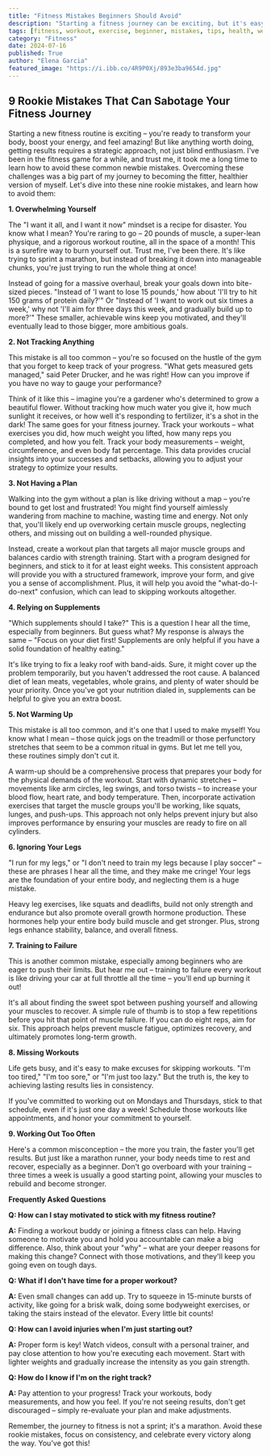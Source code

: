 ```yaml
---
title: "Fitness Mistakes Beginners Should Avoid"
description: "Starting a fitness journey can be exciting, but it's easy to make mistakes. This post outlines 9 common newbie errors that can hinder your progress, offering tips on how to avoid them and build a successful fitness routine."
tags: [fitness, workout, exercise, beginner, mistakes, tips, health, wellness, weight loss, muscle gain, nutrition, supplements, training, recovery, motivation, consistency]
category: "Fitness"
date: 2024-07-16
published: True
author: "Elena Garcia"
featured_image: "https://i.ibb.co/4R9P0Xj/893e3ba9654d.jpg"
---
```


## 9 Rookie Mistakes That Can Sabotage Your Fitness Journey

Starting a new fitness routine is exciting – you're ready to transform your body, boost your energy, and feel amazing! But like anything worth doing, getting results requires a strategic approach, not just blind enthusiasm.  I've been in the fitness game for a while, and trust me, it took me a long time to learn how to avoid these common newbie mistakes.  Overcoming these challenges was a big part of my journey to becoming the fitter, healthier version of myself. Let's dive into these nine rookie mistakes, and learn how to avoid them:

**1. Overwhelming Yourself**

The "I want it all, and I want it now" mindset is a recipe for disaster.  You know what I mean? You're raring to go – 20 pounds of muscle, a super-lean physique, and a rigorous workout routine, all in the space of a month! This is a surefire way to burn yourself out. Trust me, I've been there. It's like trying to sprint a marathon, but instead of breaking it down into manageable chunks, you're just trying to run the whole thing at once! 

Instead of going for a massive overhaul, break your goals down into bite-sized pieces. "Instead of 'I want to lose 15 pounds,' how about 'I'll try to hit 150 grams of protein daily?'"  Or "Instead of 'I want to work out six times a week,' why not 'I'll aim for three days this week, and gradually build up to more?'"  These smaller, achievable wins keep you motivated, and they'll eventually lead to those bigger, more ambitious goals.

**2. Not Tracking Anything**

This mistake is all too common – you're so focused on the hustle of the gym that you forget to keep track of your progress.  "What gets measured gets managed," said Peter Drucker, and he was right!  How can you improve if you have no way to gauge your performance?

Think of it like this – imagine you're a gardener who's determined to grow a beautiful flower.  Without tracking how much water you give it, how much sunlight it receives, or how well it's responding to fertilizer, it's a shot in the dark! The same goes for your fitness journey. Track your workouts – what exercises you did, how much weight you lifted, how many reps you completed, and how you felt. Track your body measurements – weight, circumference, and even body fat percentage.  This data provides crucial insights into your successes and setbacks, allowing you to adjust your strategy to optimize your results.

**3. Not Having a Plan**

Walking into the gym without a plan is like driving without a map – you're bound to get lost and frustrated!  You might find yourself aimlessly wandering from machine to machine, wasting time and energy.  Not only that, you'll likely end up overworking certain muscle groups, neglecting others, and missing out on building a well-rounded physique.

Instead, create a workout plan that targets all major muscle groups and balances cardio with strength training.  Start with a program designed for beginners, and stick to it for at least eight weeks. This consistent approach will provide you with a structured framework, improve your form, and give you a sense of accomplishment.  Plus, it will help you avoid the "what-do-I-do-next" confusion, which can lead to skipping workouts altogether.

**4. Relying on Supplements**

"Which supplements should I take?"  This is a question I hear all the time, especially from beginners. But guess what?  My response is always the same – "Focus on your diet first! Supplements are only helpful if you have a solid foundation of healthy eating."

It's like trying to fix a leaky roof with band-aids.  Sure, it might cover up the problem temporarily, but you haven't addressed the root cause.  A balanced diet of lean meats, vegetables, whole grains, and plenty of water should be your priority. Once you've got your nutrition dialed in, supplements can be helpful to give you an extra boost.

**5. Not Warming Up**

This mistake is all too common, and it's one that I used to make myself! You know what I mean – those quick jogs on the treadmill or those perfunctory stretches that seem to be a common ritual in gyms. But let me tell you, these routines simply don't cut it.

A warm-up should be a comprehensive process that prepares your body for the physical demands of the workout.  Start with dynamic stretches – movements like arm circles, leg swings, and torso twists – to increase your blood flow, heart rate, and body temperature.  Then, incorporate activation exercises that target the muscle groups you'll be working, like squats, lunges, and push-ups.  This approach not only helps prevent injury but also improves performance by ensuring your muscles are ready to fire on all cylinders.

**6. Ignoring Your Legs**

"I run for my legs," or "I don't need to train my legs because I play soccer" – these are phrases I hear all the time, and they make me cringe!  Your legs are the foundation of your entire body, and neglecting them is a huge mistake.

Heavy leg exercises, like squats and deadlifts, build not only strength and endurance but also promote overall growth hormone production.  These hormones help your entire body build muscle and get stronger.  Plus, strong legs enhance stability, balance, and overall fitness.

**7. Training to Failure**

This is another common mistake, especially among beginners who are eager to push their limits.  But hear me out – training to failure every workout is like driving your car at full throttle all the time – you'll end up burning it out! 

It's all about finding the sweet spot between pushing yourself and allowing your muscles to recover.  A simple rule of thumb is to stop a few repetitions before you hit that point of muscle failure. If you can do eight reps, aim for six. This approach helps prevent muscle fatigue, optimizes recovery, and ultimately promotes long-term growth.

**8. Missing Workouts**

Life gets busy, and it's easy to make excuses for skipping workouts.  "I'm too tired," "I'm too sore," or "I'm just too lazy."  But the truth is, the key to achieving lasting results lies in consistency. 

If you've committed to working out on Mondays and Thursdays, stick to that schedule, even if it's just one day a week!  Schedule those workouts like appointments, and honor your commitment to yourself.

**9. Working Out Too Often**

Here's a common misconception – the more you train, the faster you'll get results.  But just like a marathon runner, your body needs time to rest and recover, especially as a beginner.  Don't go overboard with your training – three times a week is usually a good starting point, allowing your muscles to rebuild and become stronger.

**Frequently Asked Questions**

**Q: How can I stay motivated to stick with my fitness routine?**

**A:** Finding a workout buddy or joining a fitness class can help.  Having someone to motivate you and hold you accountable can make a big difference. Also, think about your "why" – what are your deeper reasons for making this change?  Connect with those motivations, and they'll keep you going even on tough days.

**Q: What if I don't have time for a proper workout?**

**A:** Even small changes can add up. Try to squeeze in 15-minute bursts of activity, like going for a brisk walk, doing some bodyweight exercises, or taking the stairs instead of the elevator.  Every little bit counts!

**Q: How can I avoid injuries when I'm just starting out?**

**A:** Proper form is key!  Watch videos, consult with a personal trainer, and pay close attention to how you're executing each movement.  Start with lighter weights and gradually increase the intensity as you gain strength.

**Q:  How do I know if I'm on the right track?**

**A:**  Pay attention to your progress!  Track your workouts, body measurements, and how you feel. If you're not seeing results, don't get discouraged – simply re-evaluate your plan and make adjustments.

Remember, the journey to fitness is not a sprint; it's a marathon.  Avoid these rookie mistakes, focus on consistency, and celebrate every victory along the way.  You've got this!
